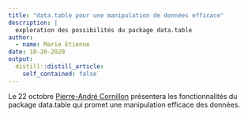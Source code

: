 ```yaml
---
title: "data.table pour une manipulation de données efficace"
description: |
  exploration des possibilités du package data.table
author:
  - name: Marie Etienne
date: 10-20-2020
output:
  distill::distill_article:
    self_contained: false
---
```



Le 22 octobre [Pierre-André Cornillon](https://perso.univ-rennes2.fr/pierre-andre.cornillon) présentera les fonctionnalités du package data.table qui promet une manipulation efficace des données.   